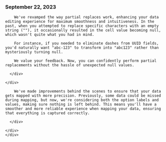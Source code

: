 ### September 22, 2023

<div style={{ display: "table", width: "auto" }}>

 <div style={{ display: "table-row", width: "auto" }}>
      <Snippet file="chips/dataxp.mdx" />
      <div
        style={{
          float: "left",
          display: "table-column",
          paddingLeft: "30px",
          width: "calc(80% - 30px)",
        }}
      >

        We've revamped the way partial replaces work, enhancing your data editing experience for maximum smoothness and intuitiveness. In the past, when you attempted to replace specific characters with an empty string (""), it occasionally resulted in the cell value becoming null, which wasn't quite what you had in mind.

        For instance, if you needed to eliminate dashes from UUID fields, you'd naturally want "abc-123" to transform into "abc123" rather than mysteriously turning null.

        We value your feedback. Now, you can confidently perform partial replacements without the hassle of unexpected null values.

      </div>

    </div>

  <div style={{ display: "table-row", width: "auto" }}>
      <Snippet file="chips/files.mdx" />
      <div
        style={{
          float: "left",
          display: "table-column",
          paddingLeft: "30px",
          width: "calc(80% - 30px)",
        }}
      >

        We've made improvements behind the scenes to ensure that your data gets mapped with more precision. Previously, some data could be missed during mapping, but now, we're considering both the option labels and values, making sure nothing is left behind. This means you'll have a smoother and more reliable experience when mapping your data, ensuring that everything is captured correctly.

      </div>

    </div>
    </div>

